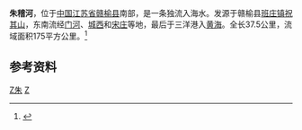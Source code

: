 {{Infobox River
  | river_name      = 朱稽河
  | image_name      =
  | image_size      = 
  | caption         = 
  | origin          = [[江苏省|江苏省]][[赣榆县|赣榆县]][[班庄镇|班庄镇]][[祝其山|祝其山]]
  | mouth           = 江苏省赣榆县[[宋庄镇_(赣榆县)|宋庄镇]]三洋港[[黄海|黄海]]
  | basin_countries = {{PRC}}
  | length          = 37.5 公里
  | elevation       = 
  | mouth_elevation = 
  | discharge       = 
  | watershed       =175 平方公里
}}
'''朱稽河'''，位于[[中国|中国]][[江苏省|江苏省]][[赣榆县|赣榆县]]南部，是一条独流入海水。发源于赣榆县[[班庄镇|班庄镇]][[祝其山|祝其山]]，东南流经[[门河镇|门河]]、[[城西镇_(赣榆县)|城西]]和[[宋庄镇_(赣榆县)|宋庄]]等地，最后于三洋港入[[黄海|黄海]]。全长37.5公里，流域面积175平方公里。<ref name="中国河湖大典">{{cite book zh |author=《[[中国河湖大典|中国河湖大典]]》编纂委员会 |title=《中国河湖大典·淮河卷》 |format=M |edition=1 |location=北京 |publisher=中国水利水电出版社 |date=2010年9月 |pages=227页 |id= ISBN 978-7-5084-7953-8}}</ref>

==参考资料==
{{reflist}}
{{赣榆河流}}

[[Category:赣榆地理|Z朱]]
[[Category:江苏河流|Z]]